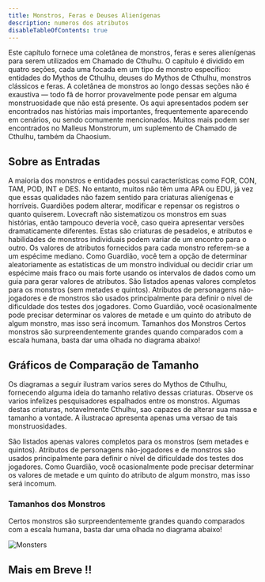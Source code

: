 ```yaml
---
title: Monstros, Feras e Deuses Alienígenas
description: numeros dos atributos
disableTableOfContents: true
---
```


Este capítulo fornece uma coletânea de monstros, feras e seres alienígenas para serem utilizados em Chamado de Cthulhu. O capítulo
é dividido em quatro seções, cada uma focada em um tipo de monstro específico: entidades do Mythos de Cthulhu, deuses do Mythos de Cthulhu,
monstros clássicos e feras. A coletânea de monstros ao longo
dessas seções não é exaustiva — todo fã de horror provavelmente pode pensar em alguma monstruosidade que não está
presente. Os aqui apresentados podem ser encontrados nas
histórias mais importantes, frequentemente aparecendo em
cenários, ou sendo comumente mencionados. Muitos mais
podem ser encontrados no Malleus Monstrorum, um suplemento de Chamado de Cthulhu, também da Chaosium.

## Sobre as Entradas

A maioria dos monstros e entidades possui características
como FOR, CON, TAM, POD, INT e DES. No entanto, muitos não têm uma APA ou EDU, já vez que essas qualidades
não fazem sentido para criaturas alienígenas e horríveis.
Guardiões podem alterar, modificar e repensar os registros
o quanto quiserem. Lovecraft não sistematizou os monstros
em suas histórias, então tampouco deveria você, caso queira
apresentar versões dramaticamente diferentes.
Estas são criaturas de pesadelos, e atributos e habilidades de monstros individuais podem variar de um encontro
para o outro. Os valores de atributos fornecidos para cada
monstro referem-se a um espécime mediano. Como Guardião, você tem a opção de determinar aleatoriamente as estatísticas de um monstro individual ou decidir criar um espécime mais fraco ou mais forte usando os intervalos de dados
como um guia para gerar valores de atributos.
São listados apenas valores completos para os monstros (sem
metades e quintos). Atributos de personagens não-jogadores e
de monstros são usados principalmente para definir o nível de
dificuldade dos testes dos jogadores. Como Guardião, você ocasionalmente pode precisar determinar os valores de metade e um
quinto do atributo de algum monstro, mas isso será incomum.
Tamanhos dos Monstros
Certos monstros são surpreendentemente grandes quando
comparados com a escala humana, basta dar uma olhada no
diagrama abaixo!

## Gráficos de Comparação de Tamanho

Os diagramas a seguir ilustram
varios seres do Mythos de Cthulhu, fornecendo alguma ideia do
tamanho relativo dessas criaturas. Observe os varios infelizes
pesquisadores espalhados entre
os monstros. Algumas destas
criaturas, notavelmente Cthulhu,
sao capazes de alterar sua massa
e tamanho a vontade. A ilustracao
apresenta apenas uma versao de
tais monstruosidades.

São listados apenas valores completos para os monstros (sem
metades e quintos). Atributos de personagens não-jogadores e
de monstros são usados principalmente para definir o nível de
dificuldade dos testes dos jogadores. Como Guardião, você ocasionalmente pode precisar determinar os valores de metade e um
quinto do atributo de algum monstro, mas isso será incomum.

### Tamanhos dos Monstros

Certos monstros são surpreendentemente grandes quando
comparados com a escala humana, basta dar uma olhada no
diagrama abaixo!

![Monsters](/caps/14/monsters.png)

## Mais em Breve !!
